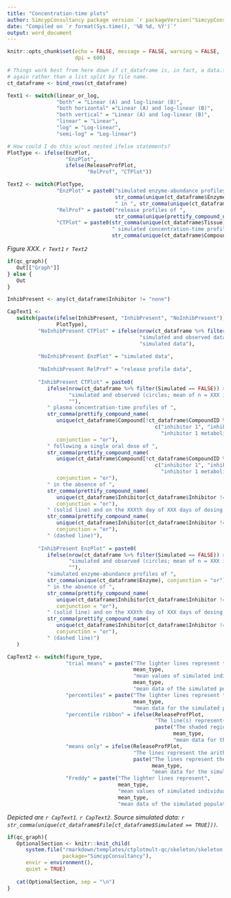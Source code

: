 ```yaml
---
title: "Concentration-time plots"
author: SimcypConsultancy package version `r packageVersion("SimcypConsultancy")`
date: "Compiled on `r format(Sys.time(), '%B %d, %Y')`"
output: word_document
---
```


```r

knitr::opts_chunk$set(echo = FALSE, message = FALSE, warning = FALSE, 
                      dpi = 600)

```

```r

# Things work best from here down if ct_dataframe is, in fact, a data.frame
# again rather than a list split by file name. 
ct_dataframe <- bind_rows(ct_dataframe)

Text1 <- switch(linear_or_log, 
                "both" = "Linear (A) and log-linear (B)",
                "both horizontal" ="Linear (A) and log-linear (B)",
                "both vertical" = "Linear (A) and log-linear (B)",
                "linear" = "Linear", 
                "log" = "Log-linear",
                "semi-log" = "Log-linear")

# How could I do this w/out nested ifelse statements?
PlotType <- ifelse(EnzPlot, 
                   "EnzPlot", 
                   ifelse(ReleaseProfPlot, 
                          "RelProf", "CTPlot"))

Text2 <- switch(PlotType, 
                "EnzPlot" = paste0("simulated enzyme-abundance profiles of ",
                                   str_comma(unique(ct_dataframe$Enzyme)), 
                                   " in ", str_comma(unique(ct_dataframe$Tissue)), "."),
                "RelProf" = paste0("release profiles of ",
                                   str_comma(unique(prettify_compound_name(ct_dataframe$Compound))), "."),
                "CTPlot" = paste0(str_comma(unique(ct_dataframe$Tissue)), 
                                  " simulated concentration-time profiles of ", # keep 1st and last spaces here
                                  str_comma(unique(ct_dataframe$Compound)), "."))

```


*Figure XXX. `r Text1` `r Text2`*

```r

if(qc_graph){
   Out[["Graph"]]
} else {
   Out
}

```

```r

InhibPresent <- any(ct_dataframe$Inhibitor != "none")

CapText1 <-
   switch(paste(ifelse(InhibPresent, "InhibPresent", "NoInhibPresent"), 
                PlotType), 
          "NoInhibPresent CTPlot" = ifelse(nrow(ct_dataframe %>% filter(Simulated == FALSE)) > 0,
                                           "simulated and observed data (circles; mean of n = XXX individuals; Clinical Study XXX)", 
                                           "simulated data"), 
          
          "NoInhibPresent EnzPlot" = "simulated data", 
          
          "NoInhibPresent RelProf" = "release profile data", 
          
          "InhibPresent CTPlot" = paste0(
             ifelse(nrow(ct_dataframe %>% filter(Simulated == FALSE)) > 0,
                    "simulated and observed (circles; mean of n = XXX individuals; Clinical Study XXX)", 
                    ""), 
             " plasma concentration-time profiles of ",
             str_comma(prettify_compound_name(
                unique(ct_dataframe$Compound[!ct_dataframe$CompoundID %in% 
                                                c("inhibitor 1", "inhibitor 2",
                                                  "inhibitor 1 metabolite")])), 
                conjunction = "or"), 
             " following a single oral dose of ", 
             str_comma(prettify_compound_name(
                unique(ct_dataframe$Compound[!ct_dataframe$CompoundID %in% 
                                                c("inhibitor 1", "inhibitor 2",
                                                  "inhibitor 1 metabolite")])), 
                conjunction = "or"),
             " in the absence of ", 
             str_comma(prettify_compound_name(
                unique(ct_dataframe$Inhibitor[ct_dataframe$Inhibitor != "none"])), 
                conjunction = "or"), 
             " (solid line) and on the XXXth day of XXX days of dosing of ", 
             str_comma(prettify_compound_name(
                unique(ct_dataframe$Inhibitor[ct_dataframe$Inhibitor != "none"])), 
                conjunction = "or"),
             " (dashed line)"),
          
          "InhibPresent EnzPlot" = paste0(
             ifelse(nrow(ct_dataframe %>% filter(Simulated == FALSE)) > 0,
                    "simulated and observed (circles; mean of n = XXX individuals; Clinical Study XXX)", 
                    ""), 
             "simulated enzyme-abundance profiles of ",
             str_comma(unique(ct_dataframe$Enzyme), conjunction = "or"), 
             " in the absence of ", 
             str_comma(prettify_compound_name(
                unique(ct_dataframe$Inhibitor[ct_dataframe$Inhibitor != "none"])), 
                conjunction = "or"), 
             " (solid line) and on the XXXth day of XXX days of dosing of ", 
             str_comma(prettify_compound_name(
                unique(ct_dataframe$Inhibitor[ct_dataframe$Inhibitor != "none"])), 
                conjunction = "or"),
             " (dashed line)")
   )

CapText2 <- switch(figure_type, 
                   "trial means" = paste("The lighter lines represent the", 
                                         mean_type, 
                                         "mean values of simulated individual trials and the darker lines portray the",
                                         mean_type, 
                                         "mean data of the simulated population (n = XXX)"), 
                   "percentiles" = paste("The lighter lines represent the 5th and 95th percentiles and the darker lines the",
                                         mean_type, 
                                         "mean data for the simulated population (n = XXX)"), 
                   "percentile ribbon" = ifelse(ReleaseProfPlot, 
                                                "The line(s) represent(s) the arithmetic mean, and the shaded regions represent the mean plus or minus the standard deviation", 
                                                paste("The shaded regions represent the 5th to the 95th percentiles and the darker lines the",
                                                      mean_type, 
                                                      "mean data for the simulated population (n = XXX)")), 
                   "means only" = ifelse(ReleaseProfPlot, 
                                         "The lines represent the arithmetic mean", 
                                         paste("The lines represent the",
                                               mean_type, 
                                               "mean data for the simulated population (n = XXX)")), 
                   "Freddy" = paste("The lighter lines represent",
                                    mean_type, 
                                    "mean values of simulated individual trials and the darker lines portray the",
                                    mean_type, 
                                    "mean data of the simulated population (n = XXX). The dashed lines represent the 5th and 95th percentiles"))

```

*Depicted are `r CapText1`. `r CapText2`. Source simulated data: `r str_comma(unique(ct_dataframe$File[ct_dataframe$Simulated == TRUE]))`.*

```r

if(qc_graph){
   OptionalSection <- knitr::knit_child(
      system.file("rmarkdown/templates/ctplotmult-qc/skeleton/skeleton.Rmd",
                  package="SimcypConsultancy"), 
      envir = environment(), 
      quiet = TRUE)
   
   cat(OptionalSection, sep = "\n")
}

```



